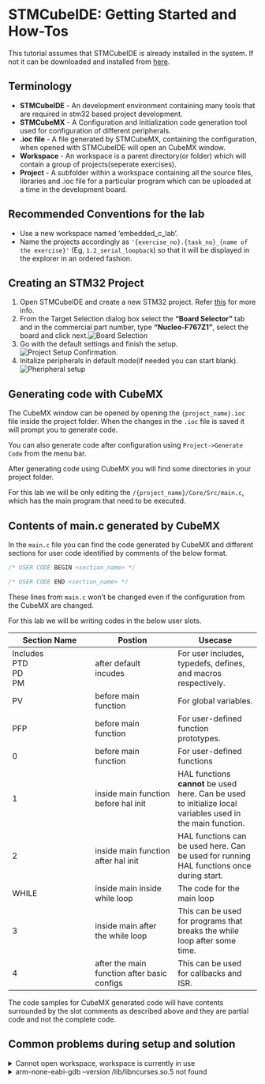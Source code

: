 # STMCubeIDE: Getting Started and How-Tos

This tutorial assumes that STMCubeIDE is already installed in the system. If not it can be downloaded and installed from [here](https://www.st.com/en/development-tools/stm32cubeide.html){target=_blank}.

## Terminology

- **STMCubeIDE** - An development environment containing many tools that are required in stm32 based project development.
- **STMCubeMX** - A Configuration and Initialization code generation tool used for configuration of different peripherals.
- **.ioc file** - A file generated by STMCubeMX, containing the configuration, when opened with STMCubeIDE will open an CubeMX window.
- **Workspace** - An workspace is a parent directory(or folder) which will contain a group of projects(seperate exercises).
- **Project** - A subfolder within a workspace containing all the source files, libraries and .ioc file for a particular program which can be uploaded at a time in the development board.

## Recommended Conventions for the lab

- Use a new workspace named 'embedded_c_lab'.
- Name the projects accordingly as `'{exercise_no}.{task_no}_{name of the exercise}'` (Eg, `1.2_serial_loopback`) so that it will be displayed in the explorer in an ordered fashion.


## Creating an STM32 Project

1. Open STMCubeIDE and create a new STM32 project. Refer [this](https://wiki.st.com/stm32mpu/wiki/How_to_get_started_with_STM32CubeIDE_from_scratch){target=_blank} for more info.
2. From the Target Selection dialog box select the **"Board Selector"** tab and in the commercial part number, type **"Nucleo-F767Z1"**, select the board and click next.![Board Selection](/assets/board_selection.png)
3. Go with the default settings and finish the setup. ![Project Setup Confirmation](/assets/project_setup.png).
4. Initalize peripherals in default mode(if needed you can start blank). ![Pheripheral setup](/assets/board_project_options.png)



## Generating code with CubeMX

The CubeMX window can be opened by opening the `{project_name}.ioc` file inside the project folder. When the changes in the `.ioc` file is saved it will prompt you to generate code.

:::{.callout-tip}
You can also generate code after configuration using `Project->Generate Code` from the menu bar.
:::

After generating code using CubeMX you will find some directories in your project folder. 

For this lab we will be only editing the `/{project_name}/Core/Src/main.c`, which has the main program that need to be executed.

## Contents of main.c generated by CubeMX

In the `main.c` file you can find the code generated by CubeMX and different sections for user code identified by comments of the below format.

```c
/* USER CODE BEGIN <section_name> */

/* USER CODE END <section_name> */
```

These lines from `main.c` won't be changed even if the configuration from the CubeMX are changed.

For this lab we will be writing codes in the below user slots.

|Section Name|Postion|Usecase|
|-|-|-|
|Includes<br>PTD<br>PD<br>PM|after default incudes|For user includes, typedefs, defines, and macros respectively.|
|PV|before main function|For global variables.|
|PFP|before main function|For user-defined function prototypes.|
|0|before main function|For user-defined functions|
|1|inside main function before hal init|HAL functions **cannot** be used here. Can be used to initialize local variables used in the main function.|
|2|inside main function after hal init|HAL functions can be used here. Can be used for running HAL functions once during start.|
|WHILE|inside main inside while loop|The code for the main loop|
|3|inside main after the while loop|This can be used for programs that breaks the while loop after some time.|
|4|after the main function after basic configs|This can be used for callbacks and ISR.|


:::{.callout-note}
The code samples for CubeMX generated code will have contents surrounded by the slot comments as described above and they are partial code and not the complete code.
:::

## Common problems during setup and solution

<details>
<summary>Cannot open workspace, workspace is currently in use</summary>
Kill the CubeIDE process and delete the `.lock` file in the `.metadata` directory in your eclipse workspace directory.
**Precaution** - If you delete the `.metadata` folder all preference will be deleted.
</details>

<details>
<summary>arm-none-eabi-gdb --version /lib/libncurses.so.5 not found</summary>
- In ubuntu, install libncurses5 using `sudo apt-get install libncurses5`.
- In Arch or Manjaro, install compatibility libs using `pamac install ncurses5-compat-libs`.
</details>


